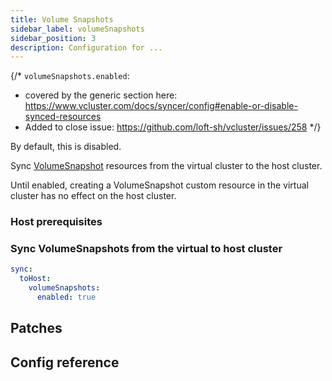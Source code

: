 ```yaml
---
title: Volume Snapshots
sidebar_label: volumeSnapshots
sidebar_position: 3
description: Configuration for ...
---
```



{/*
`volumeSnapshots.enabled`:
- covered by the generic section here: https://www.vcluster.com/docs/syncer/config#enable-or-disable-synced-resources
- Added to close issue: https://github.com/loft-sh/vcluster/issues/258
*/}

By default, this is disabled.

Sync [VolumeSnapshot](https://kubernetes.io/docs/concepts/storage/volume-snapshots/) resources from the virtual cluster to the host cluster.

Until enabled, creating a VolumeSnapshot custom resource in the virtual cluster has no effect on the host cluster.

### Host prerequisites

<Prereqs/>

### Sync VolumeSnapshots from the virtual to host cluster

```YAML
sync:
  toHost:
    volumeSnapshots:
      enabled: true
```

## Patches

<Patches resource="volumeSnapshots" path="metadata.annotations[*]" />

## Config reference

<EnableSwitch/>
